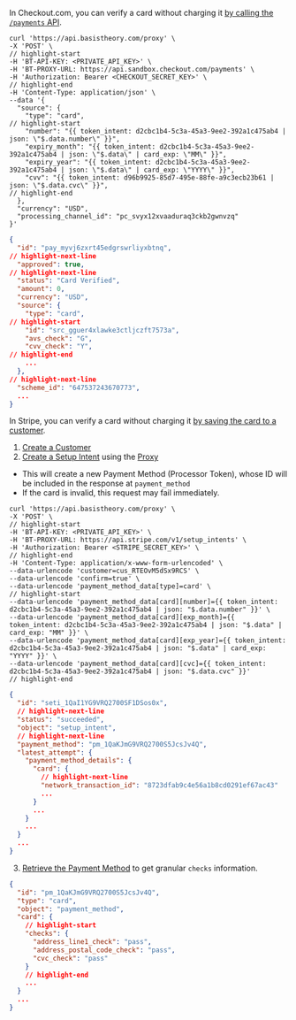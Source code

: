 
<Tabs className="bt-tabs" queryString="processor">
  <TabItem value="checkout.com" label="Checkout.com">

In Checkout.com, you can verify a card without charging it [by calling the `/payments` API](https://www.checkout.com/docs/payments/authenticate-payments/verify-a-card).

```shell showLineNumbers title="Verify a Card"
curl 'https://api.basistheory.com/proxy' \
-X 'POST' \
// highlight-start
-H 'BT-API-KEY: <PRIVATE_API_KEY>' \
-H 'BT-PROXY-URL: https://api.sandbox.checkout.com/payments' \
-H 'Authorization: Bearer <CHECKOUT_SECRET_KEY>' \
// highlight-end
-H 'Content-Type: application/json' \
--data '{
  "source": {
    "type": "card",
// highlight-start
    "number": "{{ token_intent: d2cbc1b4-5c3a-45a3-9ee2-392a1c475ab4 | json: \"$.data.number\" }}",
    "expiry_month": "{{ token_intent: d2cbc1b4-5c3a-45a3-9ee2-392a1c475ab4 | json: \"$.data\" | card_exp: \"MM\" }}",
    "expiry_year": "{{ token_intent: d2cbc1b4-5c3a-45a3-9ee2-392a1c475ab4 | json: \"$.data\" | card_exp: \"YYYY\" }}",
    "cvv": "{{ token_intent: d96b9925-85d7-495e-88fe-a9c3ecb23b61 | json: \"$.data.cvc\" }}",
// highlight-end
  },
  "currency": "USD",
  "processing_channel_id": "pc_svyx12xvaaduraq3ckb2gwnvzq"
}'
```
```json showLineNumbers title="Verification Response"
{
  "id": "pay_myvj6zxrt45edgrswrliyxbtnq",
// highlight-next-line
  "approved": true,
// highlight-next-line
  "status": "Card Verified",
  "amount": 0,
  "currency": "USD",
  "source": {
    "type": "card",
// highlight-start
    "id": "src_gguer4xlawke3ctljczft7573a",
    "avs_check": "G",
    "cvv_check": "Y",
// highlight-end
    ...
  },
// highlight-next-line
  "scheme_id": "647537243670773",
  ...
}
```

  </TabItem>
  <TabItem value="stripe" label="Stripe">

In Stripe, you can verify a card without charging it [by saving the card to a customer](https://support.stripe.com/questions/check-if-a-card-is-valid-without-a-charge).

1. [Create a Customer](https://docs.stripe.com/api/customers/create)
2. [Create a Setup Intent](https://docs.stripe.com/api/setup_intents) using the [Proxy](/docs/api/proxies/ephemeral-proxy)
  - This will create a new Payment Method (Processor Token), whose ID will be included in the response at `payment_method`
  - If the card is invalid, this request may fail immediately.

```shell showLineNumbers title="Create a Setup Intent"
curl 'https://api.basistheory.com/proxy' \
-X 'POST' \
// highlight-start
-H 'BT-API-KEY: <PRIVATE_API_KEY>' \
-H 'BT-PROXY-URL: https://api.stripe.com/v1/setup_intents' \
-H 'Authorization: Bearer <STRIPE_SECRET_KEY>' \
// highlight-end
-H 'Content-Type: application/x-www-form-urlencoded' \
--data-urlencode 'customer=cus_RTEOvM5dSx9RCS' \
--data-urlencode 'confirm=true' \
--data-urlencode 'payment_method_data[type]=card' \
// highlight-start
--data-urlencode 'payment_method_data[card][number]={{ token_intent: d2cbc1b4-5c3a-45a3-9ee2-392a1c475ab4 | json: "$.data.number" }}' \
--data-urlencode 'payment_method_data[card][exp_month]={{ token_intent: d2cbc1b4-5c3a-45a3-9ee2-392a1c475ab4 | json: "$.data" |  card_exp: "MM" }}' \
--data-urlencode 'payment_method_data[card][exp_year]={{ token_intent: d2cbc1b4-5c3a-45a3-9ee2-392a1c475ab4 | json: "$.data" | card_exp: "YYYY" }}' \
--data-urlencode 'payment_method_data[card][cvc]={{ token_intent: d2cbc1b4-5c3a-45a3-9ee2-392a1c475ab4 | json: "$.data.cvc" }}'
// highlight-end
```

```json showLineNumbers title="Setup Intent Response"
{
  "id": "seti_1QaI1YG9VRQ2700SF1DSos0x",
  // highlight-next-line
  "status": "succeeded",
  "object": "setup_intent",
  // highlight-next-line
  "payment_method": "pm_1QaKJmG9VRQ2700S5JcsJv4Q",
  "latest_attempt": {
    "payment_method_details": {
      "card": {
        // highlight-next-line
        "network_transaction_id": "8723dfab9c4e56a1b8cd0291ef67ac43"
        ...
      }
      ...
    }
    ...
  }
  ...
}
```

3. [Retrieve the Payment Method](https://docs.stripe.com/api/payment_methods/retrieve) to get granular `checks` information.

```json showLineNumbers title="Payment Method Response"
{
  "id": "pm_1QaKJmG9VRQ2700S5JcsJv4Q",
  "type": "card",
  "object": "payment_method",
  "card": {
    // highlight-start
    "checks": {
      "address_line1_check": "pass",
      "address_postal_code_check": "pass",
      "cvc_check": "pass"
    }
    // highlight-end
    ...
  }
  ...
}
```
  </TabItem>
</Tabs>
